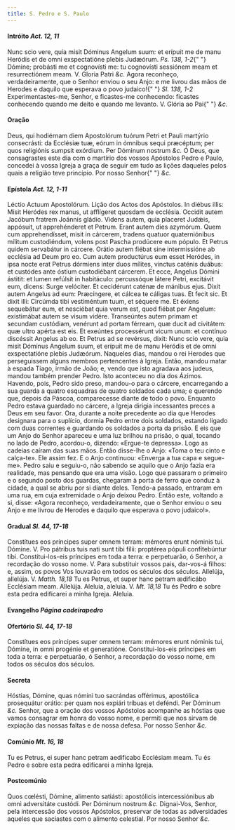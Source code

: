 ```yaml
---
title: S. Pedro e S. Paulo
---
```


<h4 class="text-center">
  Intróito <em>Act. 12, 11</em>
</h4>
<div class="grid grid-cols-2 gap-5">
  <span class="text-justify">
    Nunc scio vere, quia misit Dóminus Angelum suum: et erípuit me de manu
    Heródis et de omni exspectatióne plebis Judæórum. <em>Ps. 138, 1-2</em>{" "}
    Dómine; probásti me et cognovísti me: tu cognovísti sessiónem meam et
    resurrectiónem meam. V. Gloria Patri <em>&c.</em>
  </span>
  <span class="text-justify">
    Agora reconheço, verdadeiramente, que o Senhor enviou o seu Anjo: e me
    livrou das mãos de Herodes e daquilo que esperava o povo judaico!{" "}
    <em>Sl. 138, 1-2</em> Experimentastes-me, Senhor, e ficastes-me conhecendo:
    ficastes conhecendo quando me deito e quando me levanto. V. Glória ao Pai{" "}
    <em>&c.</em>
  </span>
</div>

<h4 class="text-center">Oração</h4>
<div class="grid grid-cols-2 gap-5">
  <span class="text-justify">
    Deus, qui hodiérnam diem Apostolórum tuórum Petri et Pauli martýrio
    consecrásti: da Ecclésiæ tuæ, eórum in ómnibus sequi præcéptum; per quos
    religiónis sumpsit exórdium. Per Dóminum nostrum <em>&c.</em>
  </span>
  <span class="text-justify">
    Ó Deus, que consagrastes este dia com o martírio dos vossos Apóstolos Pedro
    e Paulo, concedei à vossa Igreja a graça de seguir em tudo as lições
    daqueles pelos quais a religião teve princípio. Por nosso Senhor{" "}
    <em>&c.</em>
  </span>
</div>

<h4 class="text-center">
  Epístola <em>Act. 12, 1-11</em>
</h4>
<div class="grid grid-cols-2 gap-5">
  <span class="text-justify">Léctio Actuum Apostolórum.</span>
  <span class="text-justify">Lição dos Actos dos Apóstolos.</span>
  <span class="text-justify">
    In diébus illis: Misit Heródes rex manus, ut afflígeret quosdam de ecclésia.
    Occidit autem Jacóbum fratrem Joánnis gládio. Videns autem, quia placeret
    Judǽis, appósuit, ut apprehénderet et Petrum. Erant autem dies azymórum.
    Quem cum apprehendísset, misit in cárcerem, tradens quatuor quaterniónibus
    mílitum custodiéndum, volens post Pascha prodúcere eum pópulo. Et Petrus
    quidem servabátur in cárcere. Orátio autem fiébat sine intermissióne ab
    ecclésia ad Deum pro eo. Cum autem productúrus eum esset Heródes, in ipsa
    nocte erat Petrus dórmiens inter duos mílites, vinctus caténis duábus: et
    custódes ante óstium custodiébant cárcerem. Et ecce, Angelus Dómini ástitit:
    et lumen refúlsit in habitáculo: percussóque látere Petri, excitávit eum,
    dicens: Surge velóciter. Et cecidérunt caténæ de mánibus ejus. Dixit autem
    Angelus ad eum: Præcíngere, et cálcea te cáligas tuas. Et fecit sic. Et
    dixit illi: Circúmda tibi vestiméntum tuum, et séquere me. Et éxiens
    sequebátur eum, et nesciébat quia verum est, quod fiébat per Angelum:
    existimábat autem se visum vidére. Transeúntes autem primam et secundam
    custódiam, venérunt ad portam férream, quæ ducit ad civitátem: quæ ultro
    apérta est eis. Et exeúntes processérunt vicum unum: et contínuo discéssit
    Angelus ab eo. Et Petrus ad se revérsus, dixit: Nunc scio vere, quia misit
    Dóminus Angelum suum, et erípuit me de manu Heródis et de omni exspectatióne
    plebis Judæórum.
  </span>
  <span class="text-justify">
    Naqueles dias, mandou o rei Herodes que perseguissem alguns membros
    pertencentes à Igreja. Então, mandou matar à espada Tiago, irmão de João; e,
    vendo que isto agradava aos judeus, mandou também prender Pedro. Isto
    aconteceu no dia dos Ázimos. Havendo, pois, Pedro sido preso, mandou-o para
    o cárcere, encarregando a sua guarda a quatro esquadras de quatro soldados
    cada uma; e querendo que, depois da Páscoa, comparecesse diante de todo o
    povo. Enquanto Pedro estava guardado no cárcere, a Igreja dirigia
    incessantes preces a Deus em seu favor. Ora, durante a noite precedente ao
    dia que Herodes designara para o suplício, dormia Pedro entre dois soldados,
    estando ligado com duas correntes e guardando os soldados a porta da prisão.
    E eis que um Anjo do Senhor apareceu e uma luz brilhou na prisão, o qual,
    tocando no lado de Pedro, acordou-o, dizendo: «Ergue-te depressa». Logo as
    cadeias caíram das suas mãos. Então disse-lhe o Anjo: «Toma o teu cinto e
    calça-te». Ele assim fez. E o Anjo continuou: «Enverga a tua capa e
    segue-me». Pedro saiu e seguiu-o, não sabendo se aquilo que o Anjo fazia era
    realidade, mas pensando que era uma visão. Logo que passaram o primeiro e o
    segundo posto dos guardas, chegaram à porta de ferro que conduz à cidade, a
    qual se abriu por si diante deles. Tendo-a passado, entraram em uma rua, em
    cuja extremidade o Anjo deixou Pedro. Então este, voltando a si, disse:
    «Agora reconheço, verdadeiramente, que o Senhor enviou o seu Anjo e me
    livrou de Herodes e daquilo que esperava o povo judaico!».
  </span>
</div>

<h4 class="text-center">
  Gradual <em>Sl. 44, 17-18</em>
</h4>
<div class="grid grid-cols-2 gap-5">
  <span class="text-justify">
    Constítues eos príncipes super omnem terram: mémores erunt nóminis tui.
    Dómine. V. Pro pátribus tuis nati sunt tibi fílii: proptérea pópuli
    confítebúntur tibi.
  </span>
  <span class="text-justify">
    Constitui-los-eis príncipes em toda a terra: e perpetuarão, ó Senhor, a
    recordação do vosso nome. V. Para substituir vossos pais, dar-vos-á filhos:
    e, assim, os povos Vos louvarão em todos os séculos dos séculos.
  </span>
  <span class="text-justify">
    Allelúja, allelúja. V. <em>Matth. 18,18</em> Tu es Petrus, et super hanc
    petram ædificábo Ecclésiam meam. Allelúja.
  </span>
  <span class="text-justify">
    Aleluia, aleluia. V. <em>Mt. 18,18</em> Tu és Pedro e sobre esta pedra
    edificarei a minha Igreja. Aleluia.
  </span>
</div>

<h4 class="text-center">
  Evangelho <em>Página cadeirapedro</em>
</h4>

<h4 class="text-center">
  Ofertório <em>Sl. 44, 17-18</em>
</h4>
<div class="grid grid-cols-2 gap-5">
  <span class="text-justify">
    Constítues eos príncipes super omnem terram: mémores erunt nóminis tui,
    Dómine, in omni progénie et generatióne.
  </span>
  <span class="text-justify">
    Constitui-los-eis príncipes em toda a terra: e perpetuarão, ó Senhor, a
    recordação do vosso nome, em todos os séculos dos séculos.
  </span>
</div>

<h4 class="text-center">Secreta</h4>
<div class="grid grid-cols-2 gap-5">
  <span class="text-justify">
    Hóstias, Dómine, quas nómini tuo sacrándas offérimus, apostólica prosequátur
    orátio: per quam nos expiári tríbuas et deféndi. Per Dóminum <em>&c.</em>
  </span>
  <span class="text-justify">
    Senhor, que a oração dos vossos Apóstolos acompanhe as hóstias que vamos
    consagrar em honra do vosso nome, e permiti que nos sirvam de expiação das
    nossas faltas e de nossa defesa. Por nosso Senhor <em>&c.</em>
  </span>
</div>

<h4 class="text-center">
  Comúnio <em>Mt. 16, 18</em>
</h4>
<div class="grid grid-cols-2 gap-5">
  <span class="text-justify">
    Tu es Petrus, ei super hanc petram aedificabo Ecclésiam meam.
  </span>
  <span class="text-justify">
    Tu és Pedro e sobre esta pedra edificarei a minha Igreja.
  </span>
</div>

<h4 class="text-center">Postcomúnio</h4>
<div class="grid grid-cols-2 gap-5">
  <span class="text-justify">
    Quos cœlésti, Dómine, alimento satiásti: apostólicis intercessiónibus ab
    omni adversitáte custódi. Per Dóminum nostrum <em>&c.</em>
  </span>
  <span class="text-justify">
    Dignai-Vos, Senhor, pela intercessão dos vossos Apóstolos, preservar de
    todas as adversidades aqueles que saciastes com o alimento celestial. Por
    nosso Senhor <em>&c.</em>
  </span>
</div>
